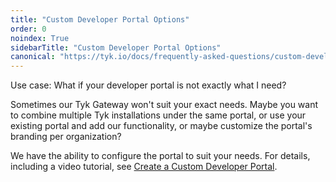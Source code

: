 ```yaml
---
title: "Custom Developer Portal Options"
order: 0
noindex: True
sidebarTitle: "Custom Developer Portal Options"
canonical: "https://tyk.io/docs/frequently-asked-questions/custom-developer-portal-options"
---
```



<LegacyClassicPortalApi/>

Use case: What if your developer portal is not exactly what I need?

Sometimes our Tyk Gateway won't suit your exact needs.  Maybe you want to combine multiple Tyk installations under the same portal, or use your existing portal and add our functionality, or maybe customize the portal's branding per organization?

We have the ability to configure the portal to suit your needs. For details, including a video tutorial, see [Create a Custom Developer Portal](/5.9/tyk-developer-portal/tyk-portal-classic/customise/custom-developer-portal).
